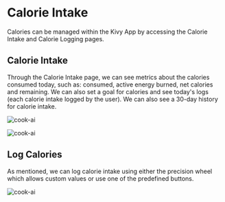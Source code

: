 # Calorie Intake

Calories can be managed within the Kivy App by accessing the Calorie Intake and Calorie Logging pages.

## Calorie Intake

Through the Calorie Intake page, we can see metrics about the calories consumed today, such as: consumed, active energy burned, net calories and remaining. We can also set a goal for calories and see today's logs (each calorie intake logged by the user). We can also see a 30-day history for calorie intake.

![cook-ai](/docs/mobile/calorie-intake.jpeg)

![cook-ai](/docs/mobile/calorie-intake-2.jpeg)

## Log Calories

As mentioned, we can log calorie intake using either the precision wheel which allows custom values or use one of the predefined buttons.

![cook-ai](/docs/mobile/log-calories.jpeg)
